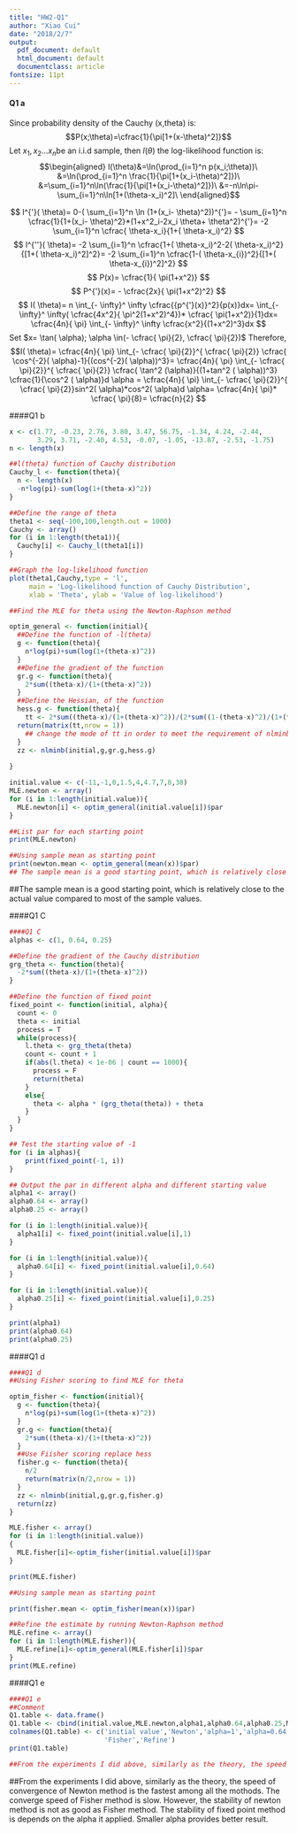 ---
title: "HW2-Q1"
author: "Xiao Cui"
date: "2018/2/7"
output:
  pdf_document: default
  html_document: default
  documentclass: article
fontsize: 11pt
---
#### Q1 a
Since probability density of the Cauchy (x,theta) is:
$$P(x;\theta)=\cfrac{1}{\pi[1+(x-\theta)^2]}$$
Let $x_{1},x_{2}...x_{n}$be an i.i.d sample, then $l(\theta)$ the log-likelihood function is:
$$\begin{aligned} l(\theta)&=\ln(\prod_{i=1}^n p(x_i;\theta))\ &=\ln(\prod_{i=1}^n \frac{1}{\pi[1+(x_i-\theta)^2]})\ &=\sum_{i=1}^n\ln(\frac{1}{\pi[1+(x_i-\theta)^2]})\ &=-n\ln\pi-\sum_{i=1}^n\ln[1+(\theta-x_i)^2]\ \end{aligned}$$

$$ l^{'}( \theta)= 0-( \sum_{i=1}^n \ln (1+(x_i- \theta)^2))^{'}= - \sum_{i=1}^n \cfrac{1}{1+(x_i- \theta)^2}*(1+x^2_i-2x_i \theta+ \theta^2)^{'}= -2 \sum_{i=1}^n \cfrac{ \theta-x_i}{1+( \theta-x_i)^2} $$
$$ l^{''}( \theta)= -2 \sum_{i=1}^n \cfrac{1+( \theta-x_i)^2-2( \theta-x_i)^2}{[1+( \theta-x_i)^2]^2}= -2 \sum_{i=1}^n \cfrac{1-(  \theta-x_{i})^2}{[1+( \theta-x_{i})^2]^2} $$
$$ P(x)= \cfrac{1}{ \pi(1+x^2)} $$ 
$$ P^{'}(x)= - \cfrac{2x}{ \pi(1+x^2)^2} $$
$$ I( \theta)= n \int_{- \infty}^ \infty \cfrac{{p^{'}(x)}^2}{p(x)}dx= \int_{- \infty}^ \infty( \cfrac{4x^2}{ \pi^2(1+x^2)^4})* \cfrac{ \pi(1+x^2)}{1}dx= \cfrac{4n}{ \pi} \int_{- \infty}^ \infty \cfrac{x^2}{(1+x^2)^3}dx $$
Set $x= \tan( \alpha); \alpha \in(- \cfrac{ \pi}{2}, \cfrac{ \pi}{2})$
Therefore,
$$I( \theta)= \cfrac{4n}{ \pi} \int_{- \cfrac{ \pi}{2}}^{ \cfrac{ \pi}{2}} \cfrac{ \cos^{-2}( \alpha)-1}{(cos^{-2}( \alpha))^3}= \cfrac{4n}{ \pi} \int_{- \cfrac{ \pi}{2}}^{ \cfrac{ \pi}{2}} \cfrac{ \tan^2 (\alpha)}{(1+tan^2 ( \alpha))^3} \cfrac{1}{\cos^2 ( \alpha)}d \alpha = \cfrac{4n}{ \pi} \int_{- \cfrac{ \pi}{2}}^{ \cfrac{  \pi}{2}}sin^2( \alpha)*cos^2( \alpha)d \alpha= \cfrac{4n}{ \pi}* \cfrac{ \pi}{8}= \cfrac{n}{2} $$



####Q1 b
```{r, echo = FALSE,warning = FALSE}


x <- c(1.77, -0.23, 2.76, 3.80, 3.47, 56.75, -1.34, 4.24, -2.44, 
       3.29, 3.71, -2.40, 4.53, -0.07, -1.05, -13.87, -2.53, -1.75)
n <- length(x)

##l(theta) function of Cauchy distribution
Cauchy_l <- function(theta){
  n <- length(x)
  -n*log(pi)-sum(log(1+(theta-x)^2))
}

##Define the range of theta
theta1 <- seq(-100,100,length.out = 1000)
Cauchy <- array()
for (i in 1:length(theta1)){
  Cauchy[i] <- Cauchy_l(theta1[i])
}

##Graph the log-likelihood function
plot(theta1,Cauchy,type = 'l',
     main = 'Log-likelihood function of Cauchy Distribution',
     xlab = 'Theta', ylab = 'Value of log-likelihood')

##Find the MLE for theta using the Newton-Raphson method

optim_general <- function(initial){
  ##Define the function of -l(theta)
  g <- function(theta){
    n*log(pi)+sum(log(1+(theta-x)^2))
  }
  ##Define the gradient of the function
  gr.g <- function(theta){
    2*sum((theta-x)/(1+(theta-x)^2))
  }
  ##Define the Hessian, of the function
  hess.g <- function(theta){
    tt <- 2*sum((theta-x)/(1+(theta-x)^2))/(2*sum((1-(theta-x)^2)/(1+(theta-x)^2)^2))
  return(matrix(tt,nrow = 1)) 
    ## change the mode of tt in order to meet the requirement of nlminb    
  }
  zz <- nlminb(initial,g,gr.g,hess.g)
  
}

initial.value <- c(-11,-1,0,1.5,4,4.7,7,8,38)
MLE.newton <- array()
for (i in 1:length(initial.value)){
  MLE.newton[i] <- optim_general(initial.value[i])$par
}

##List par for each starting point
print(MLE.newton)

##Using sample mean as starting point
print(newton.mean <- optim_general(mean(x))$par)
## The sample mean is a good starting point, which is relatively close to the actual value compared to most of the sample values.

```
##The sample mean is a good starting point, which is relatively close to the actual value compared to most of the sample values.

####Q1 C
```{r, echo = FALSE,warning = FALSE}
####Q1 C
alphas <- c(1, 0.64, 0.25)

##Define the gradient of the Cauchy distribution
grg_theta <- function(theta){
  -2*sum((theta-x)/(1+(theta-x)^2))
}

##Define the function of fixed point
fixed_point <- function(initial, alpha){
  count <- 0
  theta <- initial
  process = T
  while(process){
    l.theta <- grg_theta(theta)
    count <- count + 1
    if(abs(l.theta) < 1e-06 | count == 1000){
      process = F
      return(theta)
    }
    else{
      theta <- alpha * (grg_theta(theta)) + theta
    }
  }
}

## Test the starting value of -1
for (i in alphas){
    print(fixed_point(-1, i))
}

## Output the par in different alpha and different starting value
alpha1 <- array()
alpha0.64 <- array()
alpha0.25 <- array()

for (i in 1:length(initial.value)){
  alpha1[i] <- fixed_point(initial.value[i],1)
}

for (i in 1:length(initial.value)){
  alpha0.64[i] <- fixed_point(initial.value[i],0.64)
}

for (i in 1:length(initial.value)){
  alpha0.25[i] <- fixed_point(initial.value[i],0.25)
}

print(alpha1)
print(alpha0.64)
print(alpha0.25)

```


####Q1 d
```{r, echo = FALSE, warning = FALSE}

####Q1 d
##Using Fisher scoring to find MLE for theta

optim_fisher <- function(initial){
  g <- function(theta){
    n*log(pi)+sum(log(1+(theta-x)^2))
  }
  gr.g <- function(theta){
    2*sum((theta-x)/(1+(theta-x)^2))
  }
  ##Use Fiisher scoring replace hess
  fisher.g <- function(theta){
    n/2
    return(matrix(n/2,nrow = 1))    
  }
  zz <- nlminb(initial,g,gr.g,fisher.g)
  return(zz)
}

MLE.fisher <- array()
for (i in 1:length(initial.value))
{
  MLE.fisher[i]<-optim_fisher(initial.value[i])$par
}

print(MLE.fisher)

##Using sample mean as starting point

print(fisher.mean <- optim_fisher(mean(x))$par)

##Refine the estimate by running Newton-Raphson method
MLE.refine <- array()
for (i in 1:length(MLE.fisher)){
  MLE.refine[i]<-optim_general(MLE.fisher[i])$par
}
print(MLE.refine)
```

####Q1 e
```{r, echo = FALSE, warning = FALSE}
####Q1 e
##Comment
Q1.table <- data.frame()
Q1.table <- cbind(initial.value,MLE.newton,alpha1,alpha0.64,alpha0.25,MLE.fisher,MLE.refine)
colnames(Q1.table) <- c('initial value','Newton','alpha=1','alpha=0.64','alpha=0.25',
                        'Fisher','Refine')
print(Q1.table)

##From the experiments I did above, similarly as the theory, the speed of convergence of Newton method is the fastest among all the mothods. The converge speed of Fisher method is slow. However, the stability of newton method is not as good as Fisher method. The stability of fixed point method is depends on the alpha it applied. Smaller alpha provides better result.

```
##From the experiments I did above, similarly as the theory, the speed of convergence of Newton method is the fastest among all the mothods. The converge speed of Fisher method is slow. However, the stability of newton method is not as good as Fisher method. The stability of fixed point method is depends on the alpha it applied. Smaller alpha provides better result.

